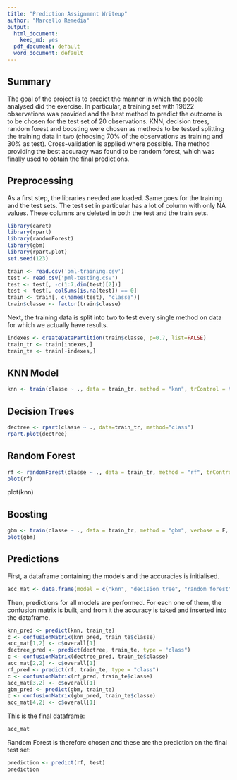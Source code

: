 ```yaml
---
title: "Prediction Assignment Writeup"
author: "Marcello Remedia"
output:
  html_document:
    keep_md: yes
  pdf_document: default
  word_document: default
---
```


## Summary

The goal of the project is to predict the manner in which the people analysed did the exercise. In particular, a training set with 19622 observations was provided and the best method to predict the outcome is to be chosen for the test set of 20 observations.
KNN, decision trees, random forest and boosting were chosen as methods to be tested splitting the training data in two (choosing 70% of the observations as training and 30% as test). Cross-validation is applied where possible. The method providing the best accuracy was found to be random forest, which was finally used to obtain the final predictions.

## Preprocessing

As a first step, the libraries needed are loaded. Same goes for the training and the test sets. The test set in particular has a lot of column with only NA values. These columns are deleted in both the test and the train sets.

```r
library(caret)
library(rpart)
library(randomForest)
library(gbm)
library(rpart.plot) 
set.seed(123)

train <- read.csv('pml-training.csv')
test <- read.csv('pml-testing.csv')
test <- test[, -c(1:7,dim(test)[2])]
test <- test[, colSums(is.na(test)) == 0]
train <- train[, c(names(test), "classe")]
train$classe <- factor(train$classe)
```

Next, the training data is split into two to test every single method on data for which we actually have results.

```r
indexes <- createDataPartition(train$classe, p=0.7, list=FALSE)
train_tr <- train[indexes,]
train_te <- train[-indexes,]
```

## KNN Model

```r
knn <- train(classe ~ ., data = train_tr, method = "knn", trControl = trainControl(method = "repeatedcv", repeats = 5, number = 10), preProcess = c("center", "scale"), tuneLength = 12)
```

## Decision Trees

```r
dectree <- rpart(classe ~ ., data=train_tr, method="class")
rpart.plot(dectree)
```

## Random Forest

```r
rf <- randomForest(classe ~ ., data = train_tr, method = "rf", trControl = trainControl(method = "cv", classProbs=TRUE, savePredictions=TRUE, allowParallel=TRUE, number = 10))
plot(rf)
```
plot(knn)

## Boosting

```r
gbm <- train(classe ~ ., data = train_tr, method = "gbm", verbose = F, trControl = trainControl(method = "cv", number = 10))
plot(gbm)
```

## Predictions

First, a dataframe containing the models and the accuracies is initialised.

```r
acc_mat <- data.frame(model = c("knn", "decision tree", "random forest", "boosting"), accuracy = c(0,0,0,0))
```

Then, predictions for all models are performed. For each one of them, the confusion matrix is built, and from it the accuracy is taked and inserted into the dataframe.

```r
knn_pred <- predict(knn, train_te)
c <- confusionMatrix(knn_pred, train_te$classe)
acc_mat[1,2] <- c$overall[1]
dectree_pred <- predict(dectree, train_te, type = "class")
c <- confusionMatrix(dectree_pred, train_te$classe)
acc_mat[2,2] <- c$overall[1]
rf_pred <- predict(rf, train_te, type = "class")
c <- confusionMatrix(rf_pred, train_te$classe)
acc_mat[3,2] <- c$overall[1]
gbm_pred <- predict(gbm, train_te)
c <- confusionMatrix(gbm_pred, train_te$classe)
acc_mat[4,2] <- c$overall[1]
```

This is the final dataframe:

```r
acc_mat
```

Random Forest is therefore chosen and these are the prediction on the final test set:

```r
prediction <- predict(rf, test)
prediction
```